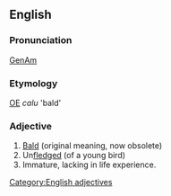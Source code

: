 ==English==
===Pronunciation===
[[w:General American|GenAm]] {{IPA|[&#712;kælo]}}

===Etymology===
[[Old English|OE]] ''calu'' 'bald'

===Adjective===
# [[Bald]] (original meaning, now obsolete)
# Un[[fledged]] (of a young bird)
# Immature, lacking in life experience.

[[Category:English adjectives]]